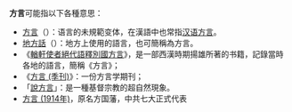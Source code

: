 '''方言'''可能指以下各種意思：
* [[方言|方言]]（{{lang|en|dialect}}）：语言的未規範变体，在漢語中也常指[[汉语方言|汉语方言]]。
* [[地方話|地方話]]（{{lang|en|vernacular}}）：地方上使用的語言，也可簡稱為方言。
* 《[[輶軒使者絕代語釋別國方言|輶軒使者絕代語釋別國方言]]》，是一部西漢時期揚雄所著的书籍，記錄當時各地的語言，簡稱《方言》；
* 《[[方言_(季刊)|方言 (季刊)]]》：一份方言学期刊；
* 「[[說方言|說方言]]」：是一種基督宗教的超自然現象。
* [[方言_(1914年)|方言 (1914年)]]，原名方国藩，中共七大正式代表
{{disambig|cat=二字消歧義}}